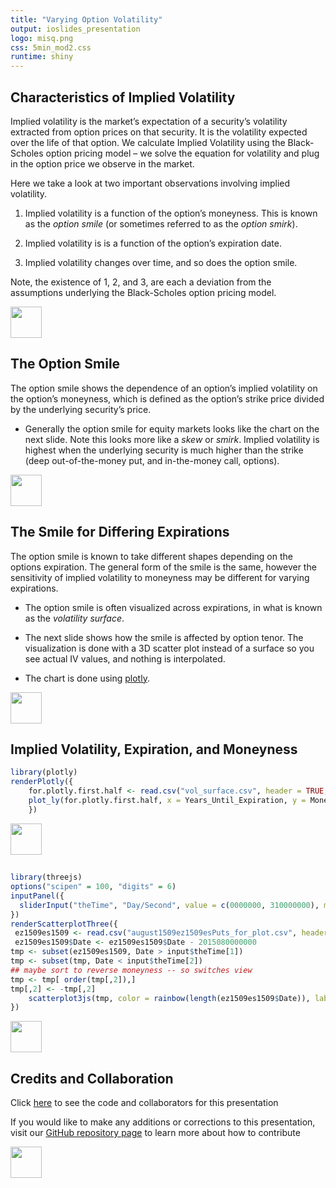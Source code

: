 ```yaml
---
title: "Varying Option Volatility"
output: ioslides_presentation
logo: misq.png
css: 5min_mod2.css
runtime: shiny
---
```


## Characteristics of Implied Volatility

Implied volatility is the market's expectation of a security's volatility extracted from option prices on that security.  It is the volatility expected over the life of that option.  We calculate Implied Volatility using the Black-Scholes option pricing model -- we solve the equation for volatility and plug in the option price we observe in the market.  

Here we take a look at two important observations involving implied volatility.

1. Implied volatility is a function of the option's moneyness.  This is known as the *option smile* (or sometimes referred to as the *option smirk*).

2. Implied volatility is is a function of the option's expiration date.  

3. Implied volatility changes over time, and so does the option smile. 

Note, the existence of 1, 2, and 3, are each a deviation from the assumptions underlying the Black-Scholes option pricing model. 

<div class="MIfooter"><img src="mi.png" style="height:50px;"></div> 

## The Option Smile

The option smile shows the dependence of an option's implied volatility on the option's moneyness, which is defined as the option's strike price divided by the underlying security's price.  

-  Generally the option smile for equity markets looks like the chart on the next slide. Note this looks more like a *skew* or *smirk*.  Implied volatility is highest when the underlying security is much higher than the strike (deep out-of-the-money put, and in-the-money call, options).  

<div class="MIfooter"><img src="mi.png" style="height:50px;"></div> 


<!-- commented, and probably remove; just show smile with real data

```r
 ## library(metricsgraphics)
 ## renderMetricsgraphics({
 ##     gendata <- data.frame(IV_1_Month = c(0.4, 0.31, .25, 0.13, 0.09, .05),
 ##                           IV_2_Month = c(0.3, 0.21, .15, 0.13, 0.09, .08),
 ##                           IV_3_Month = c(0.25, 0.17, .15, 0.13, 0.10, .09),
 ##                           Moneyness = c(round(0.6, 1), 0.75, .85, 0.9, 1.05, 1.15)
 ##                           )
 ##     gendata %>%
 ##   mjs_plot(x = Moneyness, y = IV_1_Month) %>%
 ##       mjs_line() %>%
 ##       mjs_add_line(IV_2_Month) %>%
 ##       mjs_add_line(IV_3_Month) %>%
 ##       mjs_add_legend(legend = c("IV 1 Month", "IV 2 Month", "IV 3 Month")) %>%
 ##       mjs_labs(x = "Moneyness", y = "Implied Volatility")
 ##     })
 
```
-->

## The Smile for Differing Expirations

The option smile is known to take different shapes depending on the options expiration.  The general form of the smile is the same, however the sensitivity of implied volatility to moneyness may be different for varying expirations.  

-  The option smile is often visualized across expirations, in what is known as the *volatility surface*.  

-  The next slide shows how the smile is affected by option tenor.  The visualization is done with a 3D scatter plot instead of a surface so you see actual IV values, and nothing is interpolated.

-  The chart is done using [plotly]().


<div class="MIfooter"><img src="mi.png" style="height:50px;"></div> 

## Implied Volatility, Expiration, and Moneyness

```r
library(plotly)
renderPlotly({
    for.plotly.first.half <- read.csv("vol_surface.csv", header = TRUE, stringsAsFactors = FALSE)
    plot_ly(for.plotly.first.half, x = Years_Until_Expiration, y = Moneyness, z = Implied_Volatility, color = Implied_Volatility, type = "scatter3d", mode = "markers")
    })
```
<div class="MIfooter"><img src="mi.png" style="height:50px;"></div> 

##

```r

library(threejs)
options("scipen" = 100, "digits" = 6)
inputPanel({
  sliderInput("theTime", "Day/Second", value = c(0000000, 310000000), min = 0000000, max = 3100000, animate = animationOptions(interval = 300), sep = "", step = 60)
})
renderScatterplotThree({
 ez1509es1509 <- read.csv("august1509ez1509esPuts_for_plot.csv", header = TRUE)[, -1]
 ez1509es1509$Date <- ez1509es1509$Date - 2015080000000
tmp <- subset(ez1509es1509, Date > input$theTime[1])
tmp <- subset(tmp, Date < input$theTime[2])
## maybe sort to reverse moneyness -- so switches view
tmp <- tmp[ order(tmp[,2]),]
tmp[,2] <- -tmp[,2]
    scatterplot3js(tmp, color = rainbow(length(ez1509es1509$Date)), labels = c("Time", "-Moneyness", "Implied Volatility"))
})
```

<div class="MIfooter"><img src="mi.png" style="height:50px;"></div> 




## Credits and Collaboration

Click [here](https://github.com/FinancialMarkets/5MinuteFinance/blob/master/Options/stochastic_vol/stoch_vol.Rmd) to see the code and collaborators for this presentation

If you would like to make any additions or corrections to this presentation, visit our [GitHub repository page](https://github.com/FinancialMarkets/5MinuteFinance#how-to-contribute) to learn more about how to contribute

<div class="MIfooter"><img src="mi.png" style="height:50px;"></div> 
